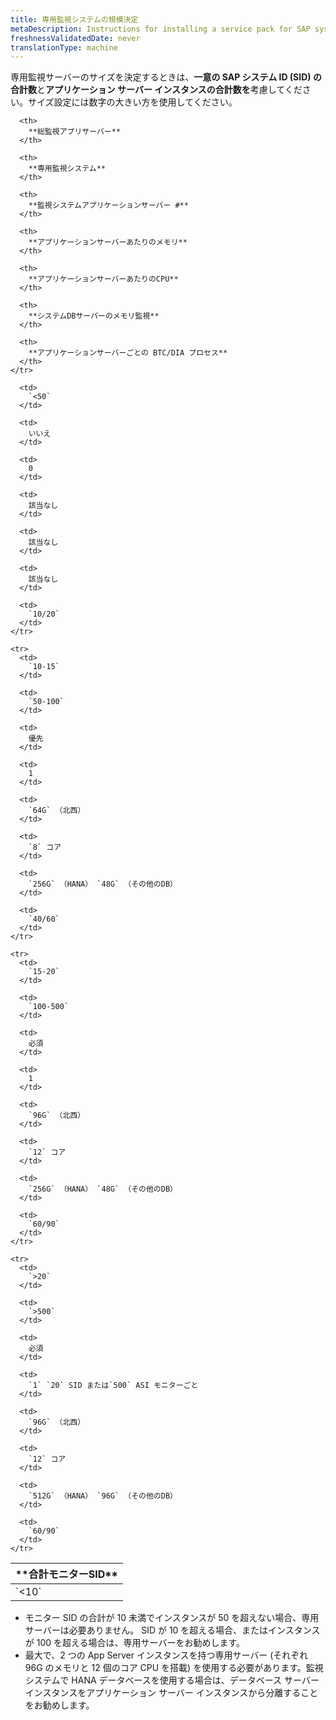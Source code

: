 ```yaml
---
title: 専用監視システムの規模決定
metaDescription: Instructions for installing a service pack for SAP systems.
freshnessValidatedDate: never
translationType: machine
---
```


専用監視サーバーのサイズを決定するときは、**一意の SAP システム ID (SID) の合計数**と**アプリケーション サーバー インスタンスの合計数を**考慮してください。サイズ設定には数字の大きい方を使用してください。

<table>
  <thead>
    <tr>
      <th style={{ width: "200px" }}>
        **合計モニターSID**
      </th>

      <th>
        **総監視アプリサーバー**
      </th>

      <th>
        **専用監視システム**
      </th>

      <th>
        **監視システムアプリケーションサーバー #**
      </th>

      <th>
        **アプリケーションサーバーあたりのメモリ**
      </th>

      <th>
        **アプリケーションサーバーあたりのCPU**
      </th>

      <th>
        **システムDBサーバーのメモリ監視**
      </th>

      <th>
        **アプリケーションサーバーごとの BTC/DIA プロセス**
      </th>
    </tr>
  </thead>

  <tbody>
    <tr>
      <td>
        `<10`
      </td>

      <td>
        `<50`
      </td>

      <td>
        いいえ
      </td>

      <td>
        0
      </td>

      <td>
        該当なし
      </td>

      <td>
        該当なし
      </td>

      <td>
        該当なし
      </td>

      <td>
        `10/20`
      </td>
    </tr>

    <tr>
      <td>
        `10-15`
      </td>

      <td>
        `50-100`
      </td>

      <td>
        優先
      </td>

      <td>
        1
      </td>

      <td>
        `64G` （北西）
      </td>

      <td>
        `8` コア
      </td>

      <td>
        `256G` （HANA） `48G` （その他のDB）
      </td>

      <td>
        `40/60`
      </td>
    </tr>

    <tr>
      <td>
        `15-20`
      </td>

      <td>
        `100-500`
      </td>

      <td>
        必須
      </td>

      <td>
        1
      </td>

      <td>
        `96G` （北西）
      </td>

      <td>
        `12` コア
      </td>

      <td>
        `256G` （HANA） `48G` （その他のDB）
      </td>

      <td>
        `60/90`
      </td>
    </tr>

    <tr>
      <td>
        `>20`
      </td>

      <td>
        `>500`
      </td>

      <td>
        必須
      </td>

      <td>
        `1` `20` SID または`500` ASI モニターごと
      </td>

      <td>
        `96G` （北西）
      </td>

      <td>
        `12` コア
      </td>

      <td>
        `512G` （HANA） `96G` （その他のDB）
      </td>

      <td>
        `60/90`
      </td>
    </tr>
  </tbody>
</table>

* モニター SID の合計が 10 未満でインスタンスが 50 を超えない場合、専用サーバーは必要ありません。 SID が 10 を超える場合、またはインスタンスが 100 を超える場合は、専用サーバーをお勧めします。
* 最大で、2 つの App Server インスタンスを持つ専用サーバー (それぞれ 96G のメモリと 12 個のコア CPU を搭載) を使用する必要があります。監視システムで HANA データベースを使用する場合は、データベース サーバー インスタンスをアプリケーション サーバー インスタンスから分離することをお勧めします。